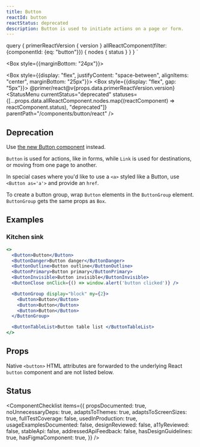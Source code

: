 ```yaml
---
title: Button
reactId: button
reactStatus: deprecated
description: Button is used to initiate actions on a page or form.
---
```



  query {
    primerReactVersion {
      version
    }
    allReactComponent(filter: {componentId: {eq: "button"}}) {
      nodes {
        status
      }
    }
  }
`

<Box style={{marginBottom: "24px"}}>
  <ComponentPageNav
    basePath="/components/button"
    includeReact={true}
    includeRails={true}
    includeFigma={true}
    includeCSS={true}
    current="react"
  />
</Box>

<Box style={{display: "flex", justifyContent: "space-between", alignItems: "center", marginBottom: "25px"}}>
  <Box style={{display: "flex", gap: "5px"}}>
    <Label size="large">@primer/react@v{props.data.primerReactVersion.version}</Label>
    <StatusLabel status="Deprecated" />
    <AccessibilityLabel a11yReviewed={false} short={false} />
  </Box>
  <Box>
    <StatusMenu currentStatus="deprecated" statuses={[...props.data.allReactComponent.nodes.map((reactComponent) => reactComponent.status), "deprecated"]} parentPath="/components/button/react" />
  </Box>
</Box>

## Deprecation

Use [the new Button component](/components/button/react) instead.

`Button` is used for actions, like in forms, while `Link` is used for destinations, or moving from one page to another.

In special cases where you'd like to use a `<a>` styled like a Button, use `<Button as='a'>` and provide an `href`.

To create a button group, wrap `Button` elements in the `ButtonGroup` element. `ButtonGroup` gets the same props as `Box`.

## Examples

### Kitchen sink

```jsx live deprecated
<>
  <Button>Button</Button>
  <ButtonDanger>Button danger</ButtonDanger>
  <ButtonOutline>Button outline</ButtonOutline>
  <ButtonPrimary>Button primary</ButtonPrimary>
  <ButtonInvisible>Button invisible</ButtonInvisible>
  <ButtonClose onClick={() => window.alert('button clicked')} />

  <ButtonGroup display="block" my={2}>
    <Button>Button</Button>
    <Button>Button</Button>
    <Button>Button</Button>
  </ButtonGroup>

  <ButtonTableList>Button table list </ButtonTableList>
</>
```

## Props

Native `<button>` HTML attributes are forwarded to the underlying React `button` component and are not listed below.

<PropsTable>
  <PropsTableRow name="as" type="String" defaultValue="button" description="Sets the HTML tag for the component" />
  <PropsTableRow name="sx" type="SystemStyleObject" defaultValue="{}" description="Additional styles" />
  <PropsTableRow
    name="variant"
    type="String"
    defaultValue="'medium'"
    description="A value of `small`, `medium`, or `large` results in smaller or larger Button text size; no effect if `fontSize` prop is set"
  />
</PropsTable>

## Status

<ComponentChecklist
  items={{
    propsDocumented: true,
    noUnnecessaryDeps: true,
    adaptsToThemes: true,
    adaptsToScreenSizes: true,
    fullTestCoverage: false,
    usedInProduction: true,
    usageExamplesDocumented: false,
    designReviewed: false,
    a11yReviewed: false,
    stableApi: false,
    addressedApiFeedback: false,
    hasDesignGuidelines: true,
    hasFigmaComponent: true,
  }}
/>
